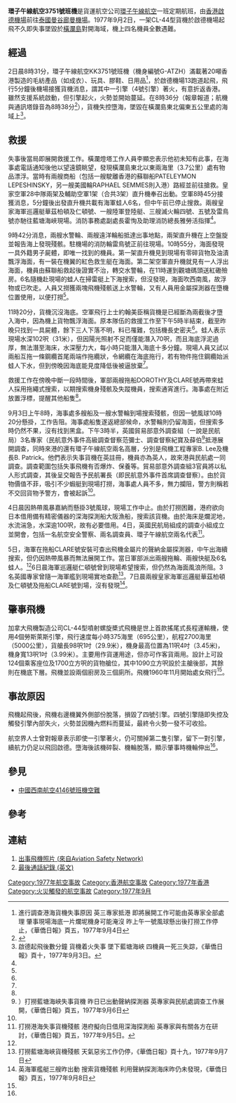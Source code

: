 {{Infobox Airliner accident
|name= 環子午線航空3751號班機空難
|Crash image= Transmeridian Air Cargo Canadair CL-44D4-2 Green-1.jpg
|Image caption= 与失事飞机同涂装的CL-44
|Date= 1977年9月2日
|Type= 機件故障引發引擎失火
|Site= [[香港|香港]][[橫瀾島|橫瀾島]]對開海面
|Fatalities= 4
|Injuries= 0
|Aircraft Type= {{link-en|加拿大飛機公司|Canadair}}{{link-en|加拿大飞机CL-44|Canadair CL-44|CL-44}}
|Operator= [[環子午線航空貨運|環子午線航空]]
|Origin={{HKG-1959}}[[啟德機場|啟德機場]]
|Destination= {{THA}}[[曼谷|曼谷]][[廊曼機場|廊曼機場]]
|Tail Number= G-ATZH
|Ship name= 
|Passengers= 0
|Crew= 4
|Survivors= 0
}}

'''環子午線航空3751號班機'''是貨運航空公司[[環子午線航空貨運|環子午線航空]]一班定期航班，由[[香港|香港]][[啟德機場|啟德機場]]前往[[泰國|泰國]][[曼谷|曼谷]][[廊曼機場|廊曼機場]]。1977年9月2日，一架CL-44型貨機於啟德機場起飛不久即失事墜毀於[[橫瀾島|橫瀾島]]對開海域，機上四名機員全數遇難。

== 經過 ==
2日晨8時31分，環子午線航空KK3751號班機（機身編號G-ATZH）滿載著20噸香港製造的毛紡產品（如成衣）、玩具、膠鞋、日用品<ref name="wkyp19770904">進行調查港海貨機失事原因 英三專家抵港 即將展開工作可能由英專家全部處理 肇事現場海底一片爛坭機身可能淹沒 昨上午一號風球懸出後打撈工作停止，《華僑日報》頁五，1977年9月4日</ref>，於啟德機場13跑道起飛，飛行5分鐘後機場接獲貨機消息，謂其中一引擎（4號引擎）著火，有意折返香港。雖然支援系統啟動，但引擎起火，火勢並開始蔓延。在8時36分（報章報道；航機與通訊塔錄音為8時38分<ref>{{Cite web |url=http://aviation-safety.net/investigation/cvr/transcripts/cvr_kk3751.php |title=最後通話紀錄 (英文) |access-date=2008-03-06 |archive-date=2019-11-22 |archive-url=https://web.archive.org/web/20191122065647/https://aviation-safety.net/investigation/cvr/transcripts/cvr_kk3751.php |dead-url=no }}</ref>），貨機失控墮海，墜毀在橫瀾島東北偏東五公里處的海域上<ref name="wkyp19770903">啟德起飛後數分鐘 貨機着火失事 墜下藍塘海峽 四機員一死三失踪，《華僑日報》頁十，1977年9月3日。</ref>。

== 救援 ==
失事後當局即展開救援工作。橫瀾燈塔工作人員李顯忠表示他初未知有此事，在海事處電話通知後他以望遠鏡眺望，發現橫瀾島東北以東兩海里（3.7公里）處有物品漂浮。當時有兩艘商船（包括一艘駛離香港的蘇聯船PATELEYMON LEPESHINSKY，另一艘美國輪RAPHAEL SEMMES則入港）路經並前往搶救。皇家空軍28中隊兩架及輔助空軍1架（合共3架）直升機奉召出動。空軍8時45分接獲消息，5分鐘後出發直升機共載有海軍蛙人6名，但中午前已停止搜救。兩艘皇家海軍巡邏艇華茲柏頓及仁頓號、一艘陸軍登陸艇、三艘滅火輪四號、五號及雷鳥號亦馳往藍塘海峽現場。消防事務處副處長霍恂及助理消防總長雅勞活指揮<ref name="wkyp19770903"/>。

9時42分消息，兩艘水警輪、兩艘遠洋輪船抵達出事地點，兩架直升機在上空盤旋並報告海上發現殘骸。駐機場的消防輪雷鳥號正前往現場。10時55分，海面發現一具外籍男子屍體，即唯一找到的機員。第一架直升機見到現場有零碎貨物及油漬飄浮海面，有一裝在機翼的紅色救生艇在海面。第二架空軍直升機就見有一人浮出海面，機員由蘇聯船救起後證實不治，轉交水警輪，在11時運到觀塘碼頭送紅磡殮房。6名隨機赴現場的蛙人在掃雷艇上下海搜索，但沒發現，海面吹西南風，故浮物或已吹走。人員又撈獲兩塊飛機殘骸送上水警輪，又有人員用金屬探測器在墮機位置使用，以便打撈<ref name="wkyp19770903"/>。

11時20分，貨機沉沒海底。空軍飛行上士約翰美臣稱貨機是已經斷為兩截後才墮入海中，因為機上貨物飄浮海面。原本隊伍的救援工作至下午5時半結束，截至昨晚只找到一具屍體，餘下三人下落不明，料已罹難，包括機長史密夫<ref name="wkyp19770904"/>。蛙人表示現場水深102呎（31米），但因陽光照射不足而僅能潛入70呎，而且海底浮泥過厚，無法潛至海床，水深壓力大，每小時只能潛入海底十多分鐘。現場人員又試以兩船互拖一條鋼纜首尾兩端作拖纜狀，令網纜在海底拖行，若有物件拖住鋼纜始派蛙人下水，但到傍晚因海底能見度降低後被逼放棄<ref name="wkyp19770903"/>。

救援工作在傍晚中斷一段時間後，軍部兩艘拖船DOROTHY及CLARE號再帶來蛙人採用拖繩式搜索，以期搜索機身殘骸及失蹤機員，搜索通宵進行。海事處在附近放置浮標，提醒其他船隻<ref name="wkyp19770903"/>。

9月3日上午8時，海事處多艘船及一艘水警輪到場搜索殘骸，但因一號風球10時20分懸掛，工作告阻。海事處船隻遂返總部候命，水警輪則仍留海面，但搜索多時仍然不果，沒有找到黑盒。下午3時半，英國貿易部意外調查組（一說是民航局）3名專家（民航意外事件高級調查督察范彌士、調查督察紀寶及薛伯<ref name="wkyp19770906">）打撈藍塘海峽失事貨機 昨日已出動聲納探測器 英專家與民航處調查工作展開，《華僑日報》頁五，1977年9月6日</ref>抵港展開調查，同時來港的還有環子午線航空兩名高層，分別是飛機工程專家B. Lee及機長B. Patrick。他們表示失事貨機在英註冊，機員亦為英人，故來港與民航處一同調查。調查範圍包括失事飛機有否爆炸、保養等。貿易部意外調查組3官員將以私人形式調查，其後呈交報告予民航署長（即民航意外事件首席調查督察）。由於貨物價值不菲，吸引不少蝦艇到現場打撈，海事處人員不多，無力攔阻，警方則稱若不交回貨物予警方，會被起訴<ref name="wkyp19770904"/>。

4日晨因熱帶風暴嘉納而懸掛3號風球，現場工作中止。由於打撈困難，港府欲向日本借用備有精密儀器的深海探測船大阪漁船，搜索該貨機。由於海床是爛泥地，水流湍急，水深逾100呎，故有必要借用。4日，英國民航局組成的調查小組成立並開會，包括一名航空安全警察、兩名調查員、環子午線航空兩名代表<ref name="wkyp19770905">打撈港海失事貨機殘骸 港府擬向日借用深海探測船 英專家與有關各方在研討，《華僑日報》頁五，1977年9月5日。</ref>。

5日，海軍在拖船CLARE號安裝可查出飛機金屬片的聲納金屬探測器，中午出海續搜索，但仍因熱帶風暴而無法展開工作。當日軍部派出兩艘拖輪、兩艘快艇及6名蛙人。<ref name="wkyp19770906"/>6日晨海軍巡邏艇仁頓號曾到現場希望搜索，但仍然為海面風浪所阻。3名英國專家曾隨一海軍艦到現場實地查勘<ref name="wkyp19770907">打撈藍塘海峽貨機殘骸 天氣惡劣工作仍停，《華僑日報》頁十九，1977年9月7日</ref>。7日晨兩艘皇家海軍巡邏艇華茲柏頓及仁頓號及拖船CLARE號到場，沒有發現<ref>英海軍艦艇三艘昨出動 搜索貨機殘骸 利用聲納探測海床昨仍未發現，《華僑日報》頁五，1977年9月8日</ref>。

== 肇事飛機 ==
加拿大飛機製造公司CL-44型噴射螺旋槳式飛機是世上首款搖尾式長程運輸機，使用4個勞斯萊斯引擎，飛行速度每小時375海里（695公里），航程2700海里（5000公里），貨艙長98呎1吋（29.9米），機身最高位置為11呎4吋（3.45米)，機身寬13呎1吋（3.99米）。主要用作貨運用途，但亦可作客貨兩用。設計上可設124個乘客座位及1700立方呎的貨物艙位，其中1090立方呎設於主艙後部，其餘則在機底下層。飛機並設兩個廚房及三個廁所。飛機1960年11月開始處女飛行<ref name="wkyp19770903"/>。

== 事故原因 ==
飛機起飛後，飛機右邊機翼外側部份脫落，損毀了四號引擎。四號引擎隨即失控及觸發引擎內部失火，火勢並因機內燃料而蔓延，最終令火勢一發不可收拾。

航空界人士曾對報章表示即使一引擎著火，仍可關掉第二隻引擎，留下一對引擎，續航力仍足以飛回啟德。墮海後該機碎裂、機輪脫落，顯示肇事時機輪伸出<ref name="wkyp19770903"/>。

== 參見 ==
*[[中國西南航空4146號班機空難|中國西南航空4146號班機空難]]

== 參考 ==
{{reflist|2}}

== 連結 ==
#[http://aviation-safety.net/photos/displayphoto.php?id=19770902-0&vnr=1&kind=PC 出事飛機照片 (來自Aviation Safety Network)] {{Wayback|url=http://aviation-safety.net/photos/displayphoto.php?id=19770902-0&vnr=1&kind=PC |date=20190816001025 }}
#[http://aviation-safety.net/investigation/cvr/transcripts/cvr_kk3751.php 最後通話紀錄 (英文)] {{Wayback|url=http://aviation-safety.net/investigation/cvr/transcripts/cvr_kk3751.php |date=20191122065647 }}

{{1977年航空事故}}
{{香港航空事故}}

[[Category:1977年航空事故|Category:1977年航空事故]]
[[Category:香港航空事故|Category:香港航空事故]]
[[Category:1977年香港|Category:1977年香港]]
[[Category:火災觸發的航空事故|Category:火災觸發的航空事故]]
[[Category:1977年9月|Category:1977年9月]]